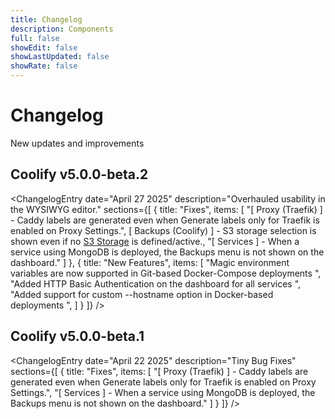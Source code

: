 ```yaml
---
title: Changelog
description: Components
full: false
showEdit: false
showLastUpdated: false
showRate: false
---
```



# Changelog
New updates and improvements

## Coolify v5.0.0-beta.2
<ChangelogEntry
  date="April 27 2025"
  description="Overhauled usability in the WYSIWYG editor."
  sections={[
    {
      title: "Fixes",
      items: [
        "[ Proxy (Traefik) ] - Caddy labels are generated even when Generate labels only for Traefik is enabled on Proxy Settings.",
        <span>[ Backups (Coolify) ] - S3 storage selection is shown even if no <a href="/docs/seo">S3 Storage</a> is defined/active.</span>,
        "[ Services ] - When a service using MongoDB is deployed, the Backups menu is not shown on the dashboard."
      ]
    },
    {
      title: "New Features",
      items: [
        "Magic environment variables are now supported in Git-based Docker-Compose deployments  ",
        "Added HTTP Basic Authentication on the dashboard for all services ",
        "Added support for custom --hostname option in Docker-based deployments ",
      ]
    }
  ]}
/>


## Coolify v5.0.0-beta.1
<ChangelogEntry
  date="April 22 2025"
  description="Tiny Bug Fixes"
  sections={[
    {
      title: "Fixes",
      items: [
        "[ Proxy (Traefik) ] - Caddy labels are generated even when Generate labels only for Traefik is enabled on Proxy Settings.",
        "[ Services ] - When a service using MongoDB is deployed, the Backups menu is not shown on the dashboard."
      ]
    }
  ]}
/>